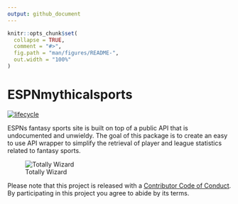 ```yaml
---
output: github_document
---
```


```r
knitr::opts_chunk$set(
  collapse = TRUE,
  comment = "#>",
  fig.path = "man/figures/README-",
  out.width = "100%"
)
```

# ESPNmythicalsports

<!-- badges: start -->
[![lifecycle](https://img.shields.io/badge/lifecycle-experimental-orange.svg)](https://www.tidyverse.org/lifecycle/#experimental)
<!-- badges: end -->

ESPNs fantasy sports site is built on top of a public API that is undocumented and unwieldy. The goal of this package is to create an easy to use API wrapper to simplify the retrieval of player and league statistics related to fantasy sports.

![Totally Wizard](https://external-content.duckduckgo.com/iu/?u=http%3A%2F%2Fbeckett-www.s3.amazonaws.com%2Fnews%2Fnews-content%2Fuploads%2F2015%2F09%2FFantasy-Football-Wizard.jpeg&f=1&nofb=1)


  Please note that this project is released with a [Contributor Code of Conduct](CODE_OF_CONDUCT.md).
  By participating in this project you agree to abide by its terms.
